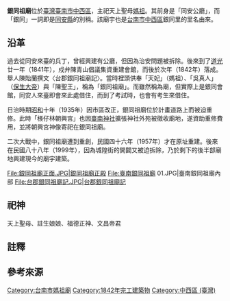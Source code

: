{{東亞廟宇|name=銀同祖廟|pinyin=yíntóngzǔ miào|poj=Gîn-tông Chó͘-biō|tl=Gîn-tông Tsóo-biō|img=臺南銀同祖廟.JPG|img_capt=|image_width=270px|location={{ROC-TW}}[[臺南市|臺南市]][[中西區|中西區]]城隍街45號|coordinates={{Coord|22.9901293|120.2061309|}}|god=[[天上聖母|天上聖母]]|type=地方宮廟|struct=1999年於因道路興建，於城隍街原貌重建|open_year={{QIN}}[[道光|道光]]二十二年（1842年）|cere_date=農曆三月二十三日（媽祖聖誕）}}'''銀同祖廟'''位於[[臺灣|臺灣]][[臺南市|臺南市]][[中西區_(台灣)|中西區]]，主祀天上聖母[[媽祖|媽祖]]{{r|許}}{{r|市}}。其前身是「同安公廳」，而「銀同」一詞即是[[同安縣|同安縣]]的別稱{{r|許}}{{r|市}}。該廟宇也是[[臺南市|台南市]][[中西區_(台灣)|中西區]]銀同里的里名由來{{r|市}}。

== 沿革 ==
過去從同安來臺的兵丁，曾經興建有公廳，但因為治安問題被拆除{{NoteTag|1=過去兵民雜處的時候，各籍貫兵勇常以私廟公廳為中心自成一方，彼此衝突衍生問題{{r|許}}。}}{{r|許}}。後來到了[[道光|道光]]廿一年（1841年），戍弁陳青山倡議集資重建會館，而後於次年（1842年）落成{{r|記}}{{r|許}}。舉人陳貽蘭撰文〈台郡銀同祖廟記〉{{r|何}}。當時裡頭供奉「天妃」（媽祖）、「吳真人」（[[保生大帝|保生大帝]]）與「陳聖王」，稱為「銀同祖廟」{{r|記}}{{r|許}}。而雖然稱為廟，但實際上是銀同會館，同安人來臺即會來此處借住，而到了考試時，也會有考生來借住{{r|記}}{{r|許}}。

日治時期[[昭和|昭和]]十年（1935年）因市區改正，銀同祖廟位於計畫道路上而被迫重修{{r|許}}。此時「檨仔林朝興宮」也因[[臺南神社|臺南神社]]擴張神社外苑被徵收廟地，遂資助重修費用，並將朝興宮神像寄祀在銀同祖廟{{r|許}}。

二次大戰中，銀同祖廟遭到重創，民國四十六年（1957年）才在原址重建{{r|許}}。後來在民國八十八年（1999年），因為城隍街的開闢又被迫拆除，乃於剩下的後半部廟地興建現今的廟宇建築{{r|許}}。
<gallery>
File:銀同祖廟正面.JPG|銀同祖廟正殿
File:臺南銀同祖廟 01.JPG|臺南銀同祖廟內部
File:台郡銀同祖廟記.JPG|台郡銀同祖廟記
</gallery>
== 祀神 ==
天上聖母、註生娘娘、福德正神、文昌帝君

== 註釋 ==
{{NoteFoot}}

==參考來源==
{{reflist|refs=
<ref name="何">{{cite book|author=何培夫 |title=《臺灣地區現存碑碣圖誌—台南市（上）篇》|publisher=國立臺灣圖書館 |isbn=978-957-90-6759-1 |date=1992-06-01 |pages=頁151}}</ref>
<ref name="許">{{cite book|author=許永河 |title=《遇見182 從府城到龍崎》|publisher=臺南市政府文化局 |isbn=978-986-04-3030-1 |date=2014-12 |pages=頁157－159}}</ref>
<ref name="市">{{cite book|author= |title=《臺灣地名辭書卷廿一：臺南市》 |publisher=國史館臺灣文獻館 |location= |isbn= 957-02-3370-2  |date=1999-02 |pages=頁165 }}</ref>
<ref name="記">{{cite web|url=http://memory.ncl.edu.tw/tm_cgi/hypage.cgi?HYPAGE=document_ink_detail.hpg&subject_name=%E8%87%BA%E7%81%A3%E7%A2%91%E7%A2%A3%E6%8B%93%E7%89%87&subject_url=&project_id=twrb&dtd_id=12&xml_id=0000006952 |title=臺郡銀同祖廟記 |work=臺灣記憶 |accessdate=2016-02-25}}</ref>
}}

{{commons category|Yintong Zu Temple}}

[[Category:台南市媽祖廟|Category:台南市媽祖廟]]
[[Category:1842年完工建築物|Category:1842年完工建築物]]
[[Category:中西區_(臺灣)|Category:中西區 (臺灣)]]